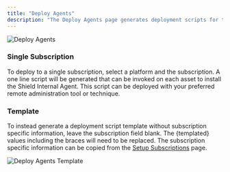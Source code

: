 ```yaml
---
title: "Deploy Agents"
description: "The Deploy Agents page generates deployment scripts for the Shield Internal Agent."
---
```


<Frame type="glass">
  <img src="/images/deploy-agents.png" alt="Deploy Agents" />
</Frame>

### Single Subscription

To deploy to a single subscription, select a platform and the subscription.  A one line script will be generated that can be invoked on each asset to install the Shield Internal Agent.  This script can be deployed with your preferred remote administration tool or technique.

### Template

To instead generate a deployment script template without subscription specific information, leave the subscription field blank.  The {templated} values including the braces will need to be replaced.  The subscription specific information can be copied from the [Setup Subscriptions](/hub/setup-subscriptions) page.

<Frame type="glass">
  <img src="/images/deploy-agents-template.png" alt="Deploy Agents Template" />
</Frame>

